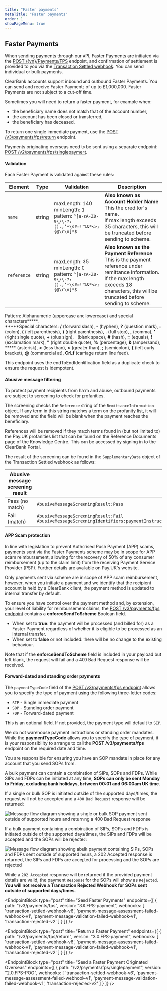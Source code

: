 ```yaml
---
title: "Faster payments"
metaTitle: "Faster payments"
order: 1
showPageMenu: true
---
```



## Faster Payments

When sending payments through our API, Faster Payments are initiated via the [POST /{vn}/Payments/FPS](#send-faster-payments) endpoint, and confirmation of settlement is provided to you via the [Transaction Settled webhook](#transaction-settled-webhook). You can send individual or bulk payments.

ClearBank accounts support inbound and outbound Faster Payments. You can send and receive Faster Payments of up to £1,000,000. 
Faster Payments are not subject to a cut-off time.

Sometimes you will need to return a faster payment, for example when: 
- the beneficiary name does not match that of the account number, 
- the account has been closed or transferred, 
- the beneficiary has deceased. 

To return one single immediate payment, use the [POST /v3/payments/fps/return](#return-a-faster-payment) endpoint.

Payments originating overseas need to be sent using a separate endpoint: [POST /v2/payments/fps/singlepayment](#send-a-faster-payment-originated-overseas).

#### Validation

Each Faster Payment is validated against these rules: 

| Element     | Type   | Validation | Description  |
|-------------|--------|------------|--------------|
| `name`      | string | maxLength: 140<br /> minLength: 1 <br /> pattern: `^[a-zA-Z0-9\/\-?:().,’+\s#=!"%&*<>;{@\r\n]*$` | **Also known as Account Holder Name** <br /> This the creditor's name.<br /> If max length exceeds 35 characters, this will be truncated before sending to scheme.                                   |
| `reference` | string | maxLength: 35 <br /> minLength: 0 <br /> pattern: `^[a-zA-Z0-9\/\-?:().,’+\s#=!"%&*<>;{@\r\n]*$` | **Also known as the Payment Reference** <br /> This is the payment reference under remittance information. If the max length exceeds 18 characters, this will be truncated before sending to scheme. |

Pattern: Alphanumeric (uppercase and lowercase) and special characters*****.<br />
*****Special characters: **/** (forward slash), **-** (hyphen), **?** (question mark), **:** (colon), **(** (left parenthesis), **)** (right parenthesis), **.** (full stop), **,** (comma), **’** (right single quote), **+** (plus sign), &nbsp; (blank space), **#** (hash), **=** (equals), **!** (exclamation mark), **”** (right double quote), **%** (percentage), **&** (ampersand), ***** (asterisk), **<** (less than), **>** (greater than), **;** (semicolon), **{** (left curly bracket), **@** (commercial at), **CrLf** (carriage return line feed).

This endpoint uses the endToEndIdentification field as a duplicate check to ensure the request is idempotent.   

#### Abusive message filtering

To protect payment recipients from harm and abuse, outbound payments are subject to screening to check for profanities.

The screening checks the `Reference` string of the `RemittanceInformation` object. If any term in this string matches a term on the profanity list, it will be removed and the field will be blank when the payment reaches the beneficiary.

References will be removed if they match terms found in (but not limited to) the Pay.UK profanities list that can be found on the Reference Documents page of the Knowledge Centre. This can be accessed by signing in to the <ExternalLink href="../api/getting-started">ClearBank Portal</ExternalLink>.

The result of the screening can be found in the `SupplementaryData` object of the Transaction Settled webhook as follows:

| Abusive message screening result    | Supplementary Data value      |
|--------------------------------------|-------------------------------|
| Pass (no match)                      | `AbusiveMessageScreeningResult:Pass` |
| Fail (match)                         | `AbusiveMessageScreeningResult:Fail`<br /> `AbusiveMessageScreeningIdentifiers:paymentInstruction.creditTransfer.remittanceInformation.structured.creditorReferenceInformation.reference` |

#### APP Scam protection

In line with legislation to prevent Authorised Push Payment (APP) scams, payments sent via the Faster Payments scheme may be in scope for APP scam reimbursement, allowing for the recovery of 50% of any consumer reimbursement (up to the claim limit) from the receiving Payment Service Provider (PSP). Further details are available on <ExternalLink href="https://www.wearepay.uk/appr-policy/">Pay.UK's website</ExternalLink>.

Only payments sent via scheme are in scope of APP scam reimbursement, however, when you initiate a payment and we identify that the recipient account is held by a ClearBank client, the payment method is updated to internal transfer by default.

To ensure you have control over the payment method and, by extension, your level of liability for reimbursement claims, the [POST /v3/payments/fps endpoint](#send-faster-payments) contains a **enforceSendToScheme** Boolean field.

- When set to **true**: the payment will be processed (and billed for) as a Faster Payment regardless of whether it is eligible to be processed as an internal transfer. 
- When set to **false** or not included: there will be no change to the existing behaviour.

<Callout colour="blue"><p>Note that if the <strong>enforceSendToScheme</strong> field is included in your payload but left blank, the request will fail and a 400 Bad Request response will be received.</p>
</Callout>

#### Forward-dated and standing order payments

The `paymentTypeCode` field of the [POST /v3/payments/fps endpoint](#send-faster-payments) allows you to specify the type of payment using the following three-letter codes:

- `SIP` - Single immediate payment
- `SOP` - Standing order payment
- `FDP` - Forward-dated payment

This is an optional field. If not provided, the payment type will default to `SIP`.

<Callout colour="blue"><p>We do not warehouse payment instructions or standing order mandates. While the <strong>paymentTypeCode</strong> allows you to specify the type of payment, it is your responsibility to arrange to call the <strong>POST /v3/payments/fps</strong> endpoint on the required date and time.</p>

<p>You are responsible for ensuring you have an SOP mandate in place for any account that you send SOPs from.</p>
</Callout>

A bulk payment can contain a combination of SIPs, SOPs and FDPs. While SIPs and FDPs can be initiated at any time, **SOPs can only be sent Monday to Friday, excluding bank holidays, between 00:01 and 06:00am UK time**. 

If a single or bulk SOP is initiated outside of the supported days/times, the request will not be accepted and a `400 Bad Request` response will be returned:

![Message flow diagram showing a single or bulk SOP payment sent outside of supported hours and returning a 400 Bad Request response](/assets/images/sop-payment.svg "SOP sent outside of supported hours")

If a bulk payment containing a combination of SIPs, SOPs and FDPs is initiated outside of the supported days/times, the SIPs and FDPs will be accepted and the SOPs will be rejected:

![Message flow diagram showing abulk payment containing SIPs, SOPs and FDPs sent outside of supported hours, a 202 Accepted response is returned, the SIPs and FDPs are accepted for processing and the SOPs are rejected](/assets/images/bulk-sop-payment.svg "Bulk payment containing SIPs, SOPs and FDPs sent outside of supported hours")

While a `202 Accepted` response will be returned if the provided payment details are valid, the payment `Response` for the SOPs will show as `Rejected`. **You will not receive a Transaction Rejected Webhook for SOPs sent outside of supported days/times**.


<EndpointBlock
type="post"
title="Send Faster Payments"
endpoints={[
  {
    path: "/v3/payments/fps",
    version: "3.0.FPS-payment",
    webhooks: [
      'transaction-settled-webhook-v6',
      'payment-message-assessment-failed-webhook-v1',
      'payment-message-validation-failed-webhook-v1',
      'transaction-rejected-v2'
    ]
  }
]}
/>

<WebhookPlaceholder render='transaction-settled-webhook-v6' />
<WebhookPlaceholder render='payment-message-assessment-failed-webhook-v1' />
<WebhookPlaceholder render='payment-message-validation-failed-webhook-v1' />
<WebhookPlaceholder render='transaction-rejected-v2' />
<WebhookPlaceholder render='inbound-held-transaction-v1' />
<WebhookPlaceholder render='outbound-held-transaction-v1' />


<EndpointBlock
type="post"
title="Return a Faster Payment"
endpoints={[
  {
    path: "/v3/payments/fps/return",
    version: "3.0.FPS-payment",
    webhooks: [
      'transaction-settled-webhook-v6',
      'payment-message-assessment-failed-webhook-v1',
      'payment-message-validation-failed-webhook-v1',
      'transaction-rejected-v2'
    ]
  }
]}
/>

<EndpointBlock
  type="post"
  title="Send a Faster Payment Originated Overseas"
  endpoints={[
  {
    path: "/v2/payments/fps/singlepayment",
    version: "2.0.FPS-POO",
    webhooks: [
      'transaction-settled-webhook-v6',
      'payment-message-assessment-failed-webhook-v1',
      'payment-message-validation-failed-webhook-v1',
      'transaction-rejected-v2'
    ]
  }
]}
/>
